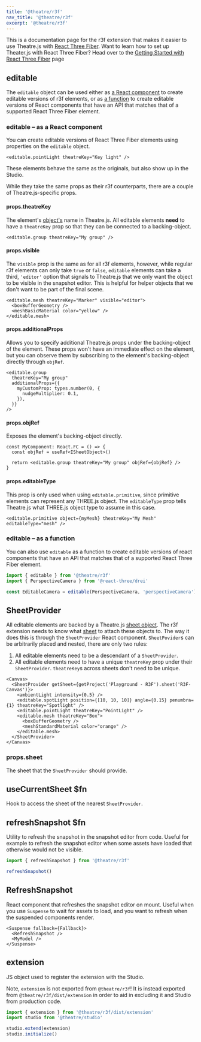 ```yaml
---
title: '@theatre/r3f'
nav_title: '@theatre/r3f'
excerpt: '@theatre/r3f'
---
```


This is a documentation page for the r3f extension that makes it easier to use Theatre.js with [React Three Fiber](https://www.npmjs.com/package/@react-three/fiber).
Want to learn how to set up Theater.js with React Three Fiber?
Head over to the [Getting Started with React Three Fiber](/docs/0.5/getting-started/with-react-three-fiber) page

## editable

The `editable` object can be used either as [a React component](#editable-react-component) to create editable versions of r3f elements,
or as [a function](#editable-fn) to create editable versions of React components that have an API that matches that of a supported React Three Fiber element.

### editable &ndash; as a React component

You can create editable versions of React Three Fiber elements using properties on the `editable` object.

```tsx
<editable.pointLight theatreKey="Key light" />
```

These elements behave the same as the originals, but also show up in the Studio.

While they take the same props as their r3f counterparts, there are a couple of Theatre.js-specific props.

#### props.theatreKey

The element's [object's](/docs/0.5/api/core#object) name in Theatre.js.
All editable elements **need** to have a `theatreKey` prop so that they can be connected to a backing-object.

```tsx
<editable.group theatreKey="My group" />
```

#### props.visible

The `visible` prop is the same as for all r3f elements, however, while regular r3f elements can only take `true` or `false`, `editable` elements can take a third, `'editor'` option that signals to Theatre.js that we only want the object to be visible in the snapshot editor. This is helpful for helper objects that we don't want to be part of the final scene.

```tsx
<editable.mesh theatreKey="Marker" visible="editor">
  <boxBufferGeometry />
  <meshBasicMaterial color="yellow" />
</editable.mesh>
```

#### props.additionalProps

Allows you to specify additional Theatre.js props under the backing-object of the element. These props won't have an immediate effect on the element, but you can observe them by subscribing to the element's backing-object directly through `objRef`.

```tsx
<editable.group
  theatreKey="My group"
  additionalProps={{
    myCustomProp: types.number(0, {
      nudgeMultiplier: 0.1,
    }),
  }}
/>
```

#### props.objRef

Exposes the element's backing-object directly.

```tsx
const MyComponent: React.FC = () => {
  const objRef = useRef<ISheetObject>()

  return <editable.group theatreKey="My group" objRef={objRef} />
}
```

#### props.editableType

This prop is only used when using `editable.primitive`, since primitive elements can represent any THREE.js object.
The `editableType` prop tells Theatre.js what THREE.js object type to assume in this case.

```tsx
<editable.primitive object={myMesh} theatreKey="My Mesh" editableType="mesh" />
```

### editable &ndash; as a function

You can also use `editable` as a function to create editable versions of react components that have an API that matches that of a supported React Three Fiber element.

```ts
import { editable } from '@theatre/r3f'
import { PerspectiveCamera } from '@react-three/drei'

const EditableCamera = editable(PerspectiveCamera, 'perspectiveCamera')
```

## SheetProvider

All editable elements are backed by a Theatre.js [sheet object](/docs/0.5/api/core#object).
The r3f extension needs to know what [sheet](/docs/0.5/api/core#sheet) to attach these objects to. The way it does this is through the `SheetProvider` React component.
`SheetPovider`s can be arbitrarily placed and nested, there are only two rules:

1. All editable elements need to be a descendant of a `SheetProvider`.
2. All editable elements need to have a unique `theatreKey` prop under their `SheetProvider`. `theatreKey`s across sheets don't need to be unique.

```tsx
<Canvas>
  <SheetProvider getSheet={getProject('Playground - R3F').sheet('R3F-Canvas')}>
    <ambientLight intensity={0.5} />
    <editable.spotLight position={[10, 10, 10]} angle={0.15} penumbra={1} theatreKey="Spotlight" />
    <editable.pointLight theatreKey="PointLight" />
    <editable.mesh theatreKey="Box">
      <boxBufferGeometry />
      <meshStandardMaterial color="orange" />
    </editable.mesh>
  </SheetProvider>
</Canvas>
```

### props.sheet

The sheet that the `SheetProvider` should provide.

## useCurrentSheet $fn

Hook to access the sheet of the nearest `SheetProvider`.

## refreshSnapshot $fn

Utility to refresh the snapshot in the snapshot editor from code. Useful for example to refresh the snapshot editor when some assets have loaded that otherwise would not be visible.

```ts
import { refreshSnapshot } from '@theatre/r3f'

refreshSnapshot()
```

## RefreshSnapshot

React component that refreshes the snapshot editor on mount. Useful when you use `Suspense` to wait for assets to load, and you want to refresh when the suspended components render.

```tsx
<Suspense fallback={Fallback}>
  <RefreshSnapshot />
  <MyModel />
</Suspense>
```

## extension

JS object used to register the extension with the Studio.

Note, `extension` is not exported from `@theatre/r3f`! It is instead exported from `@theatre/r3f/dist/extension` in order to aid in excluding it and Studio from production code.

```ts
import { extension } from '@theatre/r3f/dist/extension'
import studio from '@theatre/studio'

studio.extend(extension)
studio.initialize()
```
